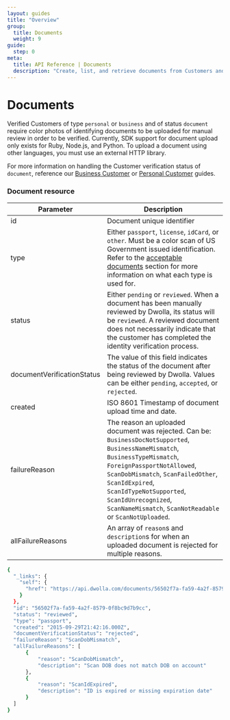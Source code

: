 ```yaml
---
layout: guides
title: "Overview"
group:
  title: Documents
  weight: 9
guide:
  step: 0
meta:
  title: API Reference | Documents
  description: "Create, list, and retrieve documents from Customers and Beneficial Owners."
---
```


# Documents

Verified Customers of type `personal` or `business` and of status `document` require color photos of identifying documents to be uploaded for manual review in order to be verified. Currently, SDK support for document upload only exists for Ruby, Node.js, and Python. To upload a document using other languages, you must use an external HTTP library.

For more information on handling the Customer verification status of `document`, reference our [Business Customer](https://developers.dwolla.com/guides/business-verified-customer/handle-verification-statuses#handling-document-status) or [Personal Customer](https://developers.dwolla.com/guides/personal-verified-customer/handle-verification-statuses#handling-status-document) guides.

### Document resource

| Parameter                  | Description                                                                                                                                                                                                                                                                                                                      |
| -------------------------- | -------------------------------------------------------------------------------------------------------------------------------------------------------------------------------------------------------------------------------------------------------------------------------------------------------------------------------- |
| id                         | Document unique identifier                                                                                                                                                                                                                                                                                                       |
| type                       | Either `passport`, `license`, `idCard`, or `other`. Must be a color scan of US Government issued identification. <br /> Refer to the [acceptable documents](https://developers.dwolla.com/api-reference/documents/create-document-for-customer#acceptable-documents) section for more information on what each type is used for. |
| status                     | Either `pending` or `reviewed`. When a document has been manually reviewed by Dwolla, its status will be `reviewed`. A reviewed document does not necessarily indicate that the customer has completed the identity verification process.                                                                                        |
| documentVerificationStatus | The value of this field indicates the status of the document after being reviewed by Dwolla. Values can be either `pending`, `accepted`, or `rejected`.                                                                                                                                                                          |
| created                    | ISO 8601 Timestamp of document upload time and date.                                                                                                                                                                                                                                                                             |
| failureReason              | The reason an uploaded document was rejected. Can be: `BusinessDocNotSupported`, `BusinessNameMismatch`, `BusinessTypeMismatch`, `ForeignPassportNotAllowed`, `ScanDobMismatch`, `ScanFailedOther`, `ScanIdExpired`, `ScanIdTypeNotSupported`, `ScanIdUnrecognized`, `ScanNameMismatch`, `ScanNotReadable` or `ScanNotUploaded`. |
| allFailureReasons          | An array of `reason`s and `description`s for when an uploaded document is rejected for multiple reasons.                                                                                                                                                                                                                         |

```bash
{
  "_links": {
    "self": {
      "href": "https://api.dwolla.com/documents/56502f7a-fa59-4a2f-8579-0f8bc9d7b9cc"
    }
  },
  "id": "56502f7a-fa59-4a2f-8579-0f8bc9d7b9cc",
  "status": "reviewed",
  "type": "passport",
  "created": "2015-09-29T21:42:16.000Z",
  "documentVerificationStatus": "rejected",
  "failureReason": "ScanDobMismatch",
  "allFailureReasons": [
      {
          "reason": "ScanDobMismatch",
          "description": "Scan DOB does not match DOB on account"
      },
      {
          "reason": "ScanIdExpired",
          "description": "ID is expired or missing expiration date"
      }
  ]
}
```
